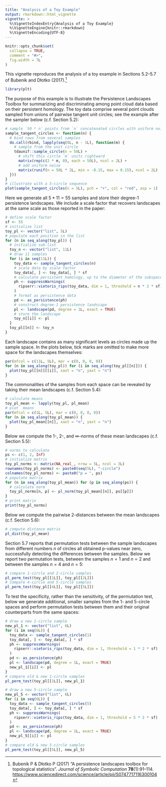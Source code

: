 ```yaml
---
title: "Analysis of a Toy Example"
output: rmarkdown::html_vignette
vignette: >
  %\VignetteIndexEntry{Analysis of a Toy Example}
  %\VignetteEngine{knitr::rmarkdown}
  %\VignetteEncoding{UTF-8}
---
```


```r
knitr::opts_chunk$set(
  collapse = TRUE,
  comment = "#>",
  fig.width = 7L
)
```

This vignette reproduces the analysis of a toy example in Sections 5.2--5.7 of Bubenik and Dłotko (2017).[^plt]

[^plt]: Bubenik P & Dłotko P (2017) "A persistence landscapes toolbox for topological statistics". _Journal of Symbolic Computation_ **78**(1):91--114. <https://www.sciencedirect.com/science/article/pii/S0747717116300104>

```r
library(plt)
```

The purpose of this example is to illustrate the Persistence Landscapes Toolbox for summarizing and discriminating among point cloud data based on their persistent homology.
The toy data comprise several point clouds sampled from unions of pairwise tangent unit circles; see the example after the sampler below (c.f. Section 5.2):

```r
# sample `50 * n` points from `n` concatenated circles with uniform noise
sample_tangent_circles <- function(n) {
  # bind rows from several samples
  do.call(rbind, lapply(seq(0L, n - 1L), function(m) {
    # sample from the unit circle
    tdaunif::sample_circle(n = 50L) +
      # shift this circle `m` units rightward
      matrix(rep(c(2 * m, 0), each = 50L), ncol = 2L) +
      # add uniform noise
      matrix(runif(n = 50L * 2L, min = -0.15, max = 0.15), ncol = 2L)
  }))
}
# illustrate with a 5-circle sequence
plot(sample_tangent_circles(n = 5L), pch = "+", col = "red", asp = 1)
```

Here we generate all $5 * 11 = 55$ samples and store their degree-1 persistence landscapes.
We include a scale factor that recovers landscapes at the same scale as those reported in the paper:

```r
# define scale factor
sf <- 55
# initialize list
toy_pl <- vector("list", 5L)
# populate each position in the list
for (n in seq_along(toy_pl)) {
  # initialize sub-list
  toy_n <- vector("list", 11L)
  # draw 11 samples
  for (i in seq(11L)) {
    toy_data <- sample_tangent_circles(n)
    # scale data by scale factor
    toy_data[, ] <- toy_data[, ] * sf
    # calculate persistent homology, up to the diameter of the subspace
    ph <- suppressWarnings(
      ripserr::vietoris_rips(toy_data, dim = 1, threshold = n * 2 * sf)
    )
    # format as persistence data
    pd <- as_persistence(ph)
    # construct degree-1 persistence landscape
    pl <- landscape(pd, degree = 1L, exact = TRUE)
    # store the landscape
    toy_n[[i]] <- pl
  }
  toy_pl[[n]] <- toy_n
}
```

Each landscape contains as many significant levels as circles made up the sample space. In the plots below, tick marks are omitted to make more space for the landscapes themselves:

```r
par(mfcol = c(11L, 5L), mar = c(0, 0, 0, 0))
for (n in seq_along(toy_pl)) for (i in seq_along(toy_pl[[n]])) {
  plot(toy_pl[[n]][[i]], xaxt = "n", yaxt = "n")
}
```

The commonalities of the samples from each space can be revealed by taking their mean landscapes (c.f. Section 5.4):

```r
# calculate means
toy_pl_mean <- lapply(toy_pl, pl_mean)
# plot  means
par(mfcol = c(1L, 5L), mar = c(0, 0, 0, 0))
for (n in seq_along(toy_pl_mean)) {
  plot(toy_pl_mean[[n]], xaxt = "n", yaxt = "n")
}
```

Below we compute the $1$-, $2$-, and $\infty$-norms of these mean landscapes (c.f. Section 5.5):

```r
# norms to calculate
ps <- c(1, 2, Inf)
# initialize matrix
toy_pl_norms <- matrix(NA_real_, nrow = 5L, ncol = 3L)
rownames(toy_pl_norms) <- paste0(seq(5L), "-circle")
colnames(toy_pl_norms) <- paste0("p = ", ps)
# populate matrix
for (n in seq_along(toy_pl_mean)) for (p in seq_along(ps)) {
  # calculate norm
  toy_pl_norms[n, p] <- pl_norm(toy_pl_mean[[n]], ps[[p]])
}
# print matrix
print(toy_pl_norms)
```

Below we compute the pairwise $2$-distances between the mean landscapes (c.f. Section 5.6):

```r
# compute distance matrix
pl_dist(toy_pl_mean)
```

Section 5.7 reports that permutation tests between the sample landscapes from different numbers $n$ of circles all obtained p-values near zero, successfully detecting the differences between the samples.
Below we report two permutation tests, between the samples $n=1$ and $n=2$ and between the samples $n=4$ and $n=5$:

```r
# compare 1-circle and 2-circle samples
pl_perm_test(toy_pl[[1L]], toy_pl[[2L]])
# compare 4-circle and 5-circle samples
pl_perm_test(toy_pl[[4L]], toy_pl[[5L]])
```

To test the specificity, rather than the sensitivity, of the permutation test, below we generate additional, smaller samples from the 1- and 5-circle spaces and perform permutation tests between them and their original counterparts from the same spaces:

```r
# draw a new 1-circle sample
new_pl_1 <- vector("list", 6L)
for (i in seq(6L)) {
  toy_data <- sample_tangent_circles(1)
  toy_data[, ] <- toy_data[, ] * sf
  ph <- suppressWarnings(
    ripserr::vietoris_rips(toy_data, dim = 1, threshold = 1 * 2 * sf)
  )
  pd <- as_persistence(ph)
  pl <- landscape(pd, degree = 1L, exact = TRUE)
  new_pl_1[[i]] <- pl
}
# compare old & new 1-circle samples
pl_perm_test(toy_pl[[1L]], new_pl_1)

# draw a new 5-circle sample
new_pl_5 <- vector("list", 6L)
for (i in seq(6L)) {
  toy_data <- sample_tangent_circles(5)
  toy_data[, ] <- toy_data[, ] * sf
  ph <- suppressWarnings(
    ripserr::vietoris_rips(toy_data, dim = 1, threshold = 5 * 2 * sf)
  )
  pd <- as_persistence(ph)
  pl <- landscape(pd, degree = 1L, exact = TRUE)
  new_pl_5[[i]] <- pl
}
# compare old & new 5-circle samples
pl_perm_test(toy_pl[[5L]], new_pl_5)
```
